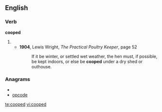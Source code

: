 ==English==
===Verb===
'''cooped'''
#{{past of|coop}}
#*'''1904''', Lewis Wright, ''The Practical Poultry Keeper'', page 52
#*:If it be winter, or settled wet weather, the hen must, if possible, be kept indoors, or else be '''cooped''' under a dry shed or outhouse.

===Anagrams===
* {{alphagram|cdeoop}}
* [[opcode#English|opcode]]


[[te:cooped]]
[[vi:cooped]]